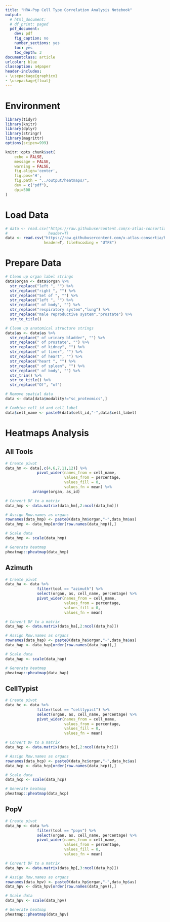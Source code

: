 ```yaml
---
title: "HRA-Pop Cell Type Correlation Analysis Notebook"
output:
  # html_document:
  # df_print: paged
  pdf_document: 
    dev: pdf
    fig_caption: no
    number_sections: yes
    toc: yes
    toc_depth: 3
documentclass: article
urlcolor: blue
classoption: a4paper
header-includes:
- \usepackage{graphicx}
- \usepackage{float}
---
```


# Environment

```r
library(tidyr)
library(knitr)
library(dplyr)
library(stringr)
library(magrittr)
options(scipen=999)

knitr::opts_chunk$set(
    echo = FALSE,
    message = FALSE,
    warning = FALSE,
    fig.align='center',
    fig.pos='H',
    fig.path = "../output/heatmaps/",
    dev = c("pdf"),
    dpi=500
)
```
 
# Load Data

```r
# data <- read.csv("https://raw.githubusercontent.com/x-atlas-consortia/hra-pop/main/output-data/v0.8.3/reports/atlas/validation-v5.csv",
#                  header=T)
data <- read.csv("https://raw.githubusercontent.com/x-atlas-consortia/hra-pop/main/output-data/v0.10.2/reports/atlas/validation-v6.csv", 
                 header=T, fileEncoding = "UTF8")
```

# Prepare Data

```r
# Clean up organ label strings
data$organ <- data$organ %>%
  str_replace("left ", "") %>%
  str_replace("right ", "") %>%
  str_replace("Set of ", "") %>%
  str_replace("left ", "") %>%
  str_replace(" of body", "") %>% 
  str_replace("respiratory system","lung") %>%
  str_replace("male reproductive system","prostate") %>%
  str_to_title()

# Clean up anatomical structure strings
data$as <- data$as %>%
  str_replace(" of urinary bladder", "") %>%
  str_replace(" of prostate", "") %>%
  str_replace(" of kidney", "") %>%
  str_replace(" of liver", "") %>%
  str_replace(" of heart", "") %>%
  str_replace("heart ", "") %>%
  str_replace(" of spleen", "") %>%
  str_replace(" of body", "") %>%
  str_trim() %>%
  str_to_title() %>%
  str_replace("Of", "of")

# Remove spatial data
data <- data[data$modality!="sc_proteomics",]

# Combine cell_id and cell_label
data$cell_name <- paste0(data$cell_id,"-",data$cell_label)
```

# Heatmaps Analysis

## All Tools

```r
# Create pivot
data_hm <- data[,c(4,6,7,11,12)] %>% 
              pivot_wider(names_from = cell_name,
                          values_from = percentage,
                          values_fill = 0,
                          values_fn = mean) %>%
            arrange(organ, as_id)

# Convert DF to a matrix
data_hmp <- data.matrix(data_hm[,2:ncol(data_hm)])

# Assign Row.names as organs
rownames(data_hmp) <- paste0(data_hm$organ,"-",data_hm$as)
data_hmp <- data_hmp[order(row.names(data_hmp)),]

# Scale data
data_hmp <- scale(data_hmp)

# Generate heatmap
pheatmap::pheatmap(data_hmp)
```

## Azimuth

```r
# Create pivot
data_ha <- data %>% 
              filter(tool == "azimuth") %>%
              select(organ, as, cell_name, percentage) %>%
              pivot_wider(names_from = cell_name,
                          values_from = percentage,
                          values_fill = 0,
                          values_fn = mean)

# Convert DF to a matrix
data_hap <- data.matrix(data_ha[,2:ncol(data_ha)])

# Assign Row.names as organs
rownames(data_hap) <- paste0(data_ha$organ,"-",data_ha$as)
data_hap <- data_hap[order(row.names(data_hap)),]

# Scale data
data_hap <- scale(data_hap)

# Generate heatmap
pheatmap::pheatmap(data_hap)
```

## CellTypist

```r
# Create pivot
data_hc <- data %>% 
              filter(tool == "celltypist") %>%
              select(organ, as, cell_name, percentage) %>%
              pivot_wider(names_from = cell_name,
                          values_from = percentage,
                          values_fill = 0,
                          values_fn = mean)

# Convert DF to a matrix
data_hcp <- data.matrix(data_hc[,2:ncol(data_hc)])

# Assign Row.names as organs
rownames(data_hcp) <- paste0(data_hc$organ,"-",data_hc$as)
data_hcp <- data_hcp[order(row.names(data_hcp)),]

# Scale data
data_hcp <- scale(data_hcp)

# Generate heatmap
pheatmap::pheatmap(data_hcp)
```

## PopV

```r
# Create pivot
data_hp <- data %>% 
              filter(tool == "popv") %>%
              select(organ, as, cell_name, percentage) %>%
              pivot_wider(names_from = cell_name,
                          values_from = percentage,
                          values_fill = 0,
                          values_fn = mean)

# Convert DF to a matrix
data_hpv <- data.matrix(data_hp[,3:ncol(data_hp)])

# Assign Row.names as organs
rownames(data_hpv) <- paste0(data_hp$organ,"-",data_hp$as)
data_hpv <- data_hpv[order(row.names(data_hpv)),]

# Scale data
data_hpv <- scale(data_hpv)

# Generate heatmap
pheatmap::pheatmap(data_hpv)
```